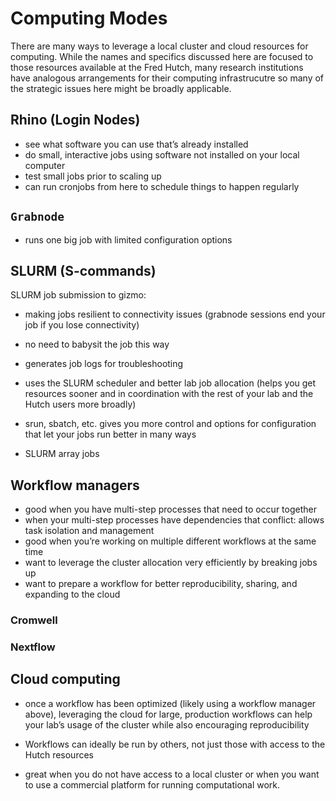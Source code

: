 
# Computing Modes
There are many ways to leverage a local cluster and cloud resources for computing.  While the names and specifics discussed here are focused to those resources available at the Fred Hutch, many research institutions have analogous arrangements for their computing infrastrucutre so many of the strategic issues here might be broadly applicable. 


## Rhino (Login Nodes)


- see what software you can use that's already installed
- do small, interactive jobs using software not installed on your local computer
- test small jobs prior to scaling up
- can run cronjobs from here to schedule things to happen regularly


## `Grabnode`

- runs one big job with limited configuration options

## SLURM (S-commands)

SLURM job submission to gizmo:

- making jobs resilient to connectivity issues (grabnode sessions end your job if you lose connectivity)
- no need to babysit the job this way
- generates job logs for troubleshooting
- uses the SLURM scheduler and better lab job allocation (helps you get resources sooner and in coordination with the rest of your lab and the Hutch users more broadly)
- srun, sbatch, etc. gives you more control and options for configuration that let your jobs run better in many ways

- SLURM array jobs


## Workflow managers

- good when you have multi-step processes that need to occur together
- when your multi-step processes have dependencies that conflict: allows task isolation and management 
- good when you're working on multiple different workflows at the same time
- want to leverage the cluster allocation very efficiently by breaking jobs up
- want to prepare a workflow for better reproducibility, sharing, and expanding to the cloud

### Cromwell

### Nextflow



## Cloud computing

- once a workflow has been optimized (likely using a workflow manager above), leveraging the cloud for large, production workflows can help your lab's usage of the cluster while also encouraging reproducibility
- Workflows can ideally be run by others, not just those with access to the Hutch resources

- great when you do not have access to a local cluster or when you want to use a commercial platform for running computational work. 

